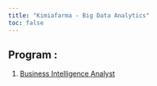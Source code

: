 ```yaml
---
title: "Kimiafarma - Big Data Analytics"
toc: false
---
```


## Program :

1.  [Business Intelligence Analyst](https://bank-muamalat-vix-talent-database.netlify.app/bi.html "Business Intelligence Analyst")
